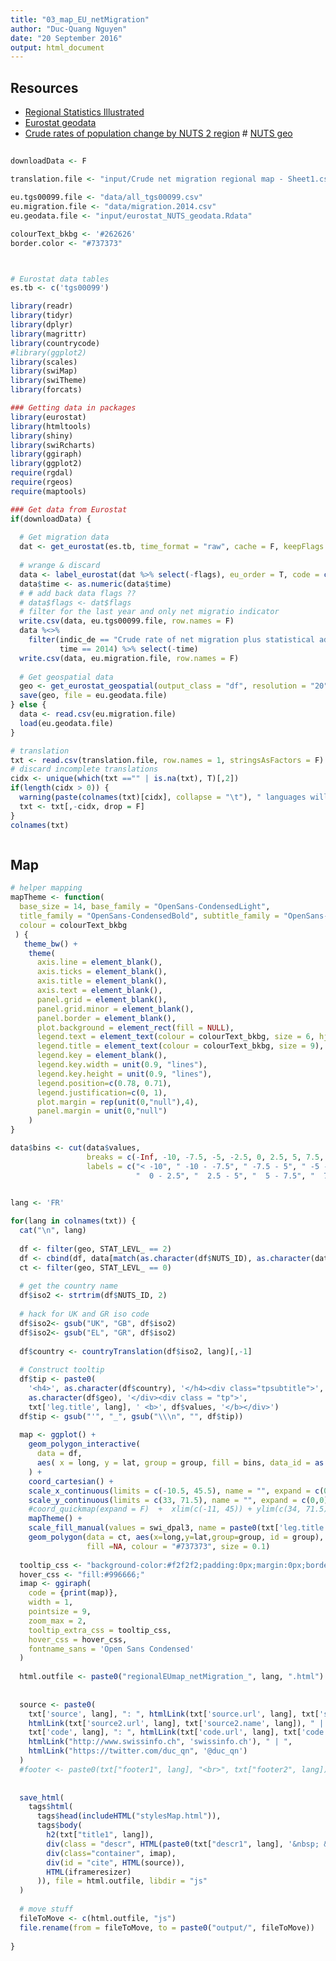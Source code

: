 ```yaml
---
title: "03_map_EU_netMigration"
author: "Duc-Quang Nguyen"
date: "20 September 2016"
output: html_document
---
```



## Resources
* [Regional Statistics Illustrated](http://ec.europa.eu/eurostat/cache/RSI/#?vis=nuts2.population&lang=en)
* [Eurostat geodata](http://ec.europa.eu/eurostat/web/gisco/geodata/reference-data/administrative-units-statistical-units/nuts)
* [Crude rates of population change by NUTS 2 region](http://ec.europa.eu/eurostat/web/products-datasets/-/tgs00099)
# [NUTS geo](http://ec.europa.eu/eurostat/web/products-manuals-and-guidelines/-/KS-GQ-14-006)


## 

```r
downloadData <- F

translation.file <- "input/Crude net migration regional map - Sheet1.csv"

eu.tgs00099.file <- "data/all_tgs00099.csv"
eu.migration.file <- "data/migration.2014.csv"
eu.geodata.file <- "input/eurostat_NUTS_geodata.Rdata"

colourText_bkbg <- '#262626'
border.color <- "#737373"



# Eurostat data tables
es.tb <- c('tgs00099')

library(readr)
library(tidyr)
library(dplyr)
library(magrittr)
library(countrycode)
#library(ggplot2)
library(scales)
library(swiMap)
library(swiTheme)
library(forcats)

### Getting data in packages
library(eurostat)
library(htmltools)
library(shiny)
library(swiRcharts)
library(ggiraph)
library(ggplot2)
require(rgdal)
require(rgeos)
require(maptools)
```



```r
### Get data from Eurostat
if(downloadData) {
  
  # Get migration data 
  dat <- get_eurostat(es.tb, time_format = "raw", cache = F, keepFlags = T)
  
  # wrange & discard 
  data <- label_eurostat(dat %>% select(-flags), eu_order = T, code = c("geo"))
  data$time <- as.numeric(data$time)
  # # add back data flags ??
  # data$flags <- dat$flags
  # filter for the last year and only net migratio indicator
  write.csv(data, eu.tgs00099.file, row.names = F)
  data %<>% 
    filter(indic_de == "Crude rate of net migration plus statistical adjustment", 
           time == 2014) %>% select(-time)
  write.csv(data, eu.migration.file, row.names = F)
  
  # Get geospatial data
  geo <- get_eurostat_geospatial(output_class = "df", resolution = "20")
  save(geo, file = eu.geodata.file)
} else {
  data <- read.csv(eu.migration.file)
  load(eu.geodata.file)
}

# translation
txt <- read.csv(translation.file, row.names = 1, stringsAsFactors = F)
# discard incomplete translations
cidx <- unique(which(txt =="" | is.na(txt), T)[,2])
if(length(cidx > 0)) {
  warning(paste(colnames(txt)[cidx], collapse = "\t"), " languages will be discarded!", "\n")
  txt <- txt[,-cidx, drop = F]
}
colnames(txt)



```

## Map

```r
# helper mapping 
mapTheme <- function(
  base_size = 14, base_family = "OpenSans-CondensedLight",
  title_family = "OpenSans-CondensedBold", subtitle_family = "OpenSans-CondensedLight",
  colour = colourText_bkbg
 ) { 
   theme_bw() + 
    theme(
      axis.line = element_blank(),
      axis.ticks = element_blank(), 
      axis.title = element_blank(), 
      axis.text = element_blank(),
      panel.grid = element_blank(),
      panel.grid.minor = element_blank(),
      panel.border = element_blank(),
      plot.background = element_rect(fill = NULL),
      legend.text = element_text(colour = colourText_bkbg, size = 6, hjust = 1),
      legend.title = element_text(colour = colourText_bkbg, size = 9),
      legend.key = element_blank(),
      legend.key.width = unit(0.9, "lines"),
      legend.key.height = unit(0.9, "lines"),
      legend.position=c(0.78, 0.71), 
      legend.justification=c(0, 1),
      plot.margin = rep(unit(0,"null"),4),
      panel.margin = unit(0,"null")
    ) 
}
```


```r

data$bins <- cut(data$values, 
                 breaks = c(-Inf, -10, -7.5, -5, -2.5, 0, 2.5, 5, 7.5, 10, Inf), 
                 labels = c("< -10", " -10 - -7.5", " -7.5 - 5", " -5 - 2.5", " -2.5 - 0", 
                            "  0 - 2.5", "  2.5 - 5", "  5 - 7.5", "  7.5 - 10", "  > 10"))

  
lang <- 'FR'

for(lang in colnames(txt)) {
  cat("\n", lang)
  
  df <- filter(geo, STAT_LEVL_ == 2)
  df <- cbind(df, data[match(as.character(df$NUTS_ID), as.character(data$geo_code)), c('geo', 'values', 'bins')])
  ct <- filter(geo, STAT_LEVL_ == 0)
  
  # get the country name 
  df$iso2 <- strtrim(df$NUTS_ID, 2)
  
  # hack for UK and GR iso code 
  df$iso2<- gsub("UK", "GB", df$iso2)
  df$iso2<- gsub("EL", "GR", df$iso2)
  
  df$country <- countryTranslation(df$iso2, lang)[,-1]
  
  # Construct tooltip
  df$tip <- paste0(
    '<h4>', as.character(df$country), '</h4><div class="tpsubtitle">',
    as.character(df$geo), '</div><div class = "tp">',
    txt['leg.title', lang], ' <b>', df$values, '</b></div>')
  df$tip <- gsub("'", "_", gsub("\\\n", "", df$tip))
  
  map <- ggplot() + 
    geom_polygon_interactive(
      data = df,
      aes( x = long, y = lat, group = group, fill = bins, data_id = as.numeric(id), tooltip = tip)
    ) +
    coord_cartesian() + 
    scale_x_continuous(limits = c(-10.5, 45.5), name = "", expand = c(0,0)) +
    scale_y_continuous(limits = c(33, 71.5), name = "", expand = c(0,0)) +
    #coord_quickmap(expand = F)  +  xlim(c(-11, 45)) + ylim(c(34, 71.5)) +
    mapTheme() + 
    scale_fill_manual(values = swi_dpal3, name = paste0(txt['leg.title', lang], "  ")) +
    geom_polygon(data = ct, aes(x=long,y=lat,group=group, id = group),
                 fill =NA, colour = "#737373", size = 0.1)
  
  tooltip_css <- "background-color:#f2f2f2;padding:0px;margin:0px;border-radius:5px;"
  hover_css <- "fill:#996666;"
  imap <- ggiraph(
    code = {print(map)}, 
    width = 1, 
    pointsize = 9,
    zoom_max = 2, 
    tooltip_extra_css = tooltip_css,
    hover_css = hover_css,
    fontname_sans = 'Open Sans Condensed'
  )
  
  html.outfile <- paste0("regionalEUmap_netMigration_", lang, ".html")
  
  
  source <- paste0(
    txt['source', lang], ": ", htmlLink(txt['source.url', lang], txt['source.name', lang]), " & ",
    htmlLink(txt['source2.url', lang], txt['source2.name', lang]), " | ",
    txt['code', lang], ": ", htmlLink(txt['code.url', lang], txt['code.name', lang]), " | ",
    htmlLink("http://www.swissinfo.ch", 'swissinfo.ch'), " | ",
    htmlLink("https://twitter.com/duc_qn", '@duc_qn')    
  )
  #footer <- paste0(txt["footer1", lang], "<br>", txt["footer2", lang])
  
  
  save_html(
    tags$html(
      tags$head(includeHTML("stylesMap.html")),
      tags$body(    
        h2(txt["title1", lang]),
        div(class = "descr", HTML(paste0(txt["descr1", lang], '&nbsp; &nbsp; <img src="Interactive_icon.svg.png" width="18" align="top">'))),
        div(class="container", imap),
        div(id = "cite", HTML(source)),
        HTML(iframeresizer)  
      )), file = html.outfile, libdir = "js"
  )
  
  # move stuff
  fileToMove <- c(html.outfile, "js")
  file.rename(from = fileToMove, to = paste0("output/", fileToMove))
      
}

    
```